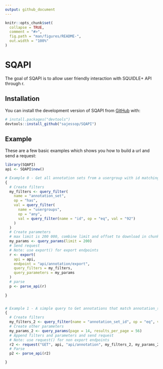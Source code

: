 ```yaml
---
output: github_document
---
```


<!-- README.md is generated from README.Rmd. Please edit that file -->

```r
knitr::opts_chunk$set(
  collapse = TRUE,
  comment = "#>",
  fig.path = "man/figures/README-",
  out.width = "100%"
)
```

# SQAPI

<!-- badges: start -->
<!-- badges: end -->

The goal of SQAPI is to allow user friendly interaction with SQUIDLE+ API through r.

## Installation

You can install the development version of SQAPI from [GitHub](https://github.com/) with:

``` r
# install.packages("devtools")
devtools::install_github("sajessop/SQAPI")
```

## Example

These are a few basic examples which shows you how to build a url and send a request:

```r
library(SQAPI)
api <- SQAPI$new()

# Example 0 - Get all annotation sets from a usergroup with id matching 92
{
  # Create filters
  my_filters <- query_filter(
    name = "annotation_set",
    op = "has",
    val = query_filter(
      name = "usergroups",
      op = "any",
      val = query_filter(name = "id", op = "eq", val = "92")
    )
  )
  # Create parameters
  # max limit is 200 000, combine limit and offset to download in chunks
  my_params <- query_params(limit = 200)
  # Send request
  # Note: use export() for export endpoints
  r <- export(
    api = api,
    endpoint = "api/annotation/export",
    query_filters = my_filters,
    query_parameters = my_params
  )
  # parse
  p <- parse_api(r)
  
}


# Example 1 - A simple query to Get annotations that match annotation_set_id = 5432 and specify pagination parameters
{
  # Create filters
  my_filters_2 <- query_filter(name = "annotation_set_id", op = "eq", val = "5432")
  # Create other parameters
  my_params_2 <- query_params(page = 14, results_per_page = 56)
  # Append filters and parameters and send request
  # Note: use request() for non export endpoints
  r2 <- request("GET", api, "api/annotation", my_filters_2, my_params_2)
  # Parse
  p2 <- parse_api(r2)

}
```




